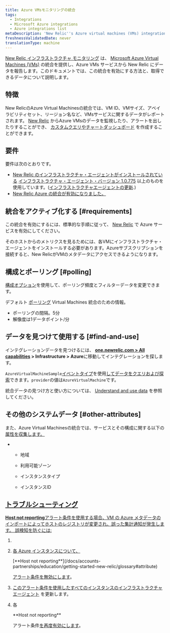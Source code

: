 ```yaml
---
title: Azure VMsモニタリングの統合
tags:
  - Integrations
  - Microsoft Azure integrations
  - Azure integrations list
metaDescription: 'New Relic''s Azure virtual machines (VMs) integration: how to enable it, and what data it reports.'
freshnessValidatedDate: never
translationType: machine
---
```


[New Relic インフラストラクチャ モニタリング](/docs/infrastructure) は、 [Microsoft Azure Virtual Machines (VMs)](https://docs.microsoft.com/en-us/azure/virtual-machines/) の統合を提供し、Azure VMs サービスから New Relic にデータを報告します。このドキュメントでは、この統合を有効にする方法と、取得できるデータについて説明します。

## 特徴

New RelicのAzure Virtual Machinesの統合では、VM ID、VMサイズ、アベイラビリティセット、リージョン名など、VMsサービスに関するデータがレポートされます。 [New Relic](/docs/infrastructure) からAzure VMsのデータを監視したり、アラートを出したりすることができ、 [カスタムクエリやチャートダッシュボード](/docs/using-new-relic/data/understand-data/query-new-relic-data) を作成することができます。

## 要件

要件は次のとおりです。

* [New Relic のインフラストラクチャ・エージェントがインストールされている](/docs/infrastructure/new-relic-infrastructure/installation) [インフラストラクチャ・エージェント・バージョン 1.0.775](/docs/release-notes/infrastructure-release-notes/infrastructure-agent-release-notes) 以上のものを使用しています。([インフラストラクチャエージェントの更新](/docs/infrastructure/new-relic-infrastructure/installation/update-infrastructure-agent).)
* [New Relic Azure の統合が有効になりました。](/docs/infrastructure/microsoft-azure-integrations/getting-started/activate-azure-integrations)

## 統合をアクティブ化する [#requirements]

この統合を有効にするには、標準的な手順に従って、 [New Relic](/docs/infrastructure/microsoft-azure-integrations/getting-started/activate-azure-integrations) で Azure サービスを有効にしてください。

<Callout variant="important">
  そのホストからのメトリクスを見るためには、各VMにインフラストラクチャ・エージェントをインストールする必要があります。Azureサブスクリプションを接続すると、New RelicがVMのメタデータにアクセスできるようになります。
</Callout>

## 構成とポーリング [#polling]

[構成オプション](/docs/integrations/new-relic-integrations/getting-started/configure-polling-frequency-data-collection-cloud-integrations)を使用して、ポーリング頻度とフィルターデータを変更できます。

デフォルト [ポーリング](/docs/infrastructure/microsoft-azure-integrations/azure-integrations-list/azure-polling-intervals-infrastructure-integrations) Virtual Machines 統合のための情報。

* ポーリングの間隔。5分
* 解像度は1データポイント/分

## データを見つけて使用する [#find-and-use]

インテグレーションデータを見つけるには、 <DNT>**[one.newrelic.com > All capabilities](https://one.newrelic.com/all-capabilities) > Infrastructure > Azure**</DNT>に移動してインテグレーションを探します。

`AzureVirtualMachineSample`[イベントタイプ](/docs/data-apis/understand-data/new-relic-data-types/#event-data)を使用[してデータをクエリおよび探索](/docs/using-new-relic/data/understand-data/query-new-relic-data)できます。`provider`の値は`AzureVirtualMachine`です。

統合データの見つけ方と使い方については、 [Understand and use data](/docs/infrastructure/integrations/find-use-infrastructure-integration-data) を参照してください。

## その他のシステムデータ [#other-attributes]

また、Azure Virtual Machinesの統合では、サービスとその構成に関する以下の [属性を収集します。](/docs/accounts-partnerships/education/getting-started-new-relic/glossary#attribute)

* * 地域

  * 利用可能ゾーン

  * インスタンスタイプ

  * インスタンスID

## [トラブルシューティング](/docs/accounts-partnerships/education/getting-started-new-relic/glossary#attribute)

[<DNT>**Host not reporting**</DNT>アラート条件を使用する場合、VM の Azure メタデータのインポートによってホストのレジストリが変更され、誤った集計通知が発生します。 誤検知を防ぐには:](/docs/accounts-partnerships/education/getting-started-new-relic/glossary#attribute)

1. [](/docs/accounts-partnerships/education/getting-started-new-relic/glossary#attribute)

2. [各 Azure インスタンスについて、](/docs/accounts-partnerships/education/getting-started-new-relic/glossary#attribute)

   <DNT>
     [**Host not reporting**](/docs/accounts-partnerships/education/getting-started-new-relic/glossary#attribute)
   </DNT>

   [アラート条件](/docs/accounts-partnerships/education/getting-started-new-relic/glossary#attribute)[を無効にします](/docs/infrastructure/new-relic-infrastructure/infrastructure-alert-conditions/infrastructure-alerts-add-edit-or-view-host-alert-information#maintain-alerts)。

3. [このアラート条件を使用したすべてのインスタンスのインフラストラクチャエージェント](/docs/infrastructure/new-relic-infrastructure/installation/update-infrastructure-agent) を更新します。

4. 各

   <DNT>
     **Host not reporting**
   </DNT>

   アラート条件[を再度有効にします](/docs/infrastructure/new-relic-infrastructure/infrastructure-alert-conditions/infrastructure-alerts-add-edit-or-view-host-alert-information#maintain-alerts)。
